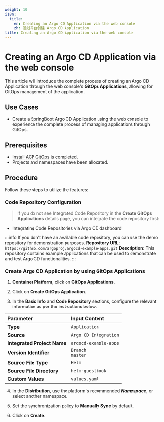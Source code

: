 ```yaml
---
weight: 10
i18n:
  title:
    en: Creating an Argo CD Application via the web console
    zh: 通过平台创建 Argo CD Application
title: Creating an Argo CD Application via the web console
---
```


# Creating an Argo CD Application via the web console

This article will introduce the complete process of creating an Argo CD Application through the web console's **GitOps Applications**, allowing for GitOps management of the application.

## Use Cases

- Create a SpringBoot Argo CD Application using the web console to experience the complete process of managing applications through GitOps.

## Prerequisites

- [Install ACP GitOps](../install_gitops/install_gitops_plugin.mdx) is completed.
- Projects and namespaces have been allocated.

## Procedure

Follow these steps to utilize the features:

### Code Repository Configuration

> If you do not see Integrated Code Repository in the **Create GitOps Applications** details page, you can integrate the code repository first:
- [Integrating Code Repositories via Argo CD dashboard](../how_to/argocd_git.mdx)

:::info
If you don't have an available code repository, you can use the demo repository for demonstration purposes.
**Repository URL**: `https://github.com/argoproj/argocd-example-apps.git`
**Description**: This repository contains example applications that can be used to demonstrate and test Argo CD functionalities.
:::

### Create Argo CD Application by using GitOps Applications

1. **Container Platform**, click on **GitOps Applications**.

2. Click on **Create GitOps Application**.

3. In the **Basic Info** and **Code Repository** sections, configure the relevant information as per the instructions below.

| **Parameter**         | **Input Content**               |
| :------------------- | :----------------------------   |
| **Type**             | `Application`                   |
| **Source**           | `Argo CD Integration`           |
| **Integrated Project Name** | `argocd-example-apps` |
| **Version Identifier** | `Branch` <br />`master`      |
| **Source File Type**   | `Helm`                        |
| **Source File Directory** | `helm-guestbook`          |
| **Custom Values**      | `values.yaml`                 |

4. In the **Distribution**, use the platform's recommended ***Namespace***, or select another namespace.

5. Set the synchronization policy to **Manually Sync** by default.

6. Click on **Create**.
